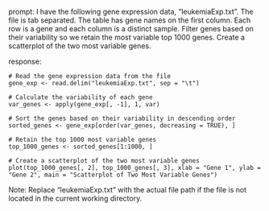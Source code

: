 prompt:
I have the following gene expression data, "leukemiaExp.txt". The file is tab separated. The table has gene names on the first column. Each row is a gene and each column is a distinct sample. Filter genes based on their variability so we retain the most variable top 1000 genes. Create a scatterplot of the two most variable genes.

response:
```
# Read the gene expression data from the file
gene_exp <- read.delim("leukemiaExp.txt", sep = "\t")

# Calculate the variability of each gene
var_genes <- apply(gene_exp[, -1], 1, var)

# Sort the genes based on their variability in descending order
sorted_genes <- gene_exp[order(var_genes, decreasing = TRUE), ]

# Retain the top 1000 most variable genes
top_1000_genes <- sorted_genes[1:1000, ]

# Create a scatterplot of the two most variable genes
plot(top_1000_genes[, 2], top_1000_genes[, 3], xlab = "Gene 1", ylab = "Gene 2", main = "Scatterplot of Two Most Variable Genes")
```
Note: Replace "leukemiaExp.txt" with the actual file path if the file is not located in the current working directory.
